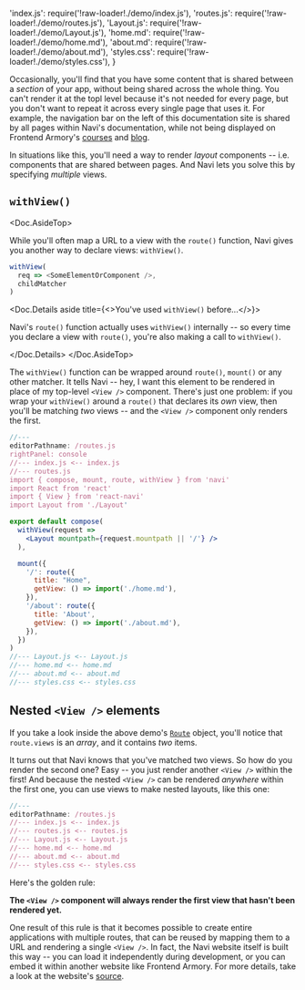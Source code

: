   'index.js': require('!raw-loader!./demo/index.js'),
  'routes.js': require('!raw-loader!./demo/routes.js'),
  'Layout.js': require('!raw-loader!./demo/Layout.js'),
  'home.md': require('!raw-loader!./demo/home.md'),
  'about.md': require('!raw-loader!./demo/about.md'),
  'styles.css': require('!raw-loader!./demo/styles.css'),
}

Occasionally, you'll find that you have some content that is shared between a *section* of your app, without being shared across the whole thing. You can't render it at the topl level because it's not needed for every page, but you don't want to repeat it across every single page that uses it. For example, the navigation bar on the left of this documentation site is shared by all pages within Navi's documentation, while not being displayed on Frontend Armory's [courses](https://frontarm.com/learn/) and [blog](https://frontarm.com/articles/).

In situations like this, you'll need a way to render *layout* components -- i.e. components that are shared between pages. And Navi lets you solve this by specifying *multiple* views.

## `withView()`

<Doc.AsideTop>

While you'll often map a URL to a view with the `route()` function, Navi gives you another way to declare views: `withView()`.

```js
withView(
  req => <SomeElementOrComponent />,
  childMatcher
)
```

<Doc.Details aside title={<>You've used <code>withView()</code> before...</>}>

Navi's `route()` function actually uses `withView()` internally -- so every time you declare a view with `route()`, you're also making a call to `withView()`.

</Doc.Details>
</Doc.AsideTop>

The `withView()` function can be wrapped around `route()`, `mount()` or any other matcher. It tells Navi -- hey, I want this element to be rendered in place of my top-level `<View />` component. There's just one problem: if you wrap your `withView()` around a `route()` that declares its *own* view, then you'll be matching *two* views -- and the `<View />` component only renders the first. 

```jsx
//---
editorPathname: /routes.js
rightPanel: console
//--- index.js <-- index.js
//--- routes.js
import { compose, mount, route, withView } from 'navi'
import React from 'react'
import { View } from 'react-navi'
import Layout from './Layout'

export default compose(
  withView(request =>
    <Layout mountpath={request.mountpath || '/'} />
  ),

  mount({
    '/': route({
      title: "Home",
      getView: () => import('./home.md'),
    }),
    '/about': route({
      title: 'About',
      getView: () => import('./about.md'),
    }),
  })
)
//--- Layout.js <-- Layout.js
//--- home.md <-- home.md
//--- about.md <-- about.md
//--- styles.css <-- styles.css
```

## Nested `<View />` elements

If you take a look inside the above demo's [`Route`](../../reference/data-types#route) object, you'll notice that `route.views` is an *array*, and it contains *two* items.

It turns out that Navi knows that you've matched two views. So how do you render the second one? Easy -- you just render another `<View />` within the first! And because the nested `<View />` can be rendered *anywhere* within the first one, you can use views to make nested layouts, like this one:

```jsx
//---
editorPathname: /routes.js
//--- index.js <-- index.js
//--- routes.js <-- routes.js
//--- Layout.js <-- Layout.js
//--- home.md <-- home.md
//--- about.md <-- about.md
//--- styles.css <-- styles.css
```

Here's the golden rule:

**The `<View />` component will always render the first view that hasn't been rendered yet.**

One result of this rule is that it becomes possible to create entire applications with multiple routes, that can be reused by mapping them to a URL and rendering a single `<View />`. In fact, the Navi website itself is built this way -- you can load it independently during development, or you can embed it within another website like Frontend Armory. For more details, take a look at the website's [source](https://github.com/frontarm/navi-website).
